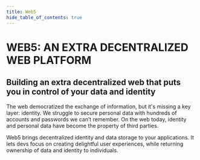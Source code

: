 ```yaml
---
title: Web5
hide_table_of_contents: true
---
```



<head>
  <title>{content.meta.title}</title>
  <meta property="og:title" content={content.meta.title} />
  <meta
    property="og:url"
    content={'https://developer.tbd.website/' + content.meta.path}
  />
  <link
    rel="apple-touch-icon"
    href="https://developer.tbd.website/img/tbd-fav-icon-main.png"
  />
</head>

<div className="prose prose-pink">

# WEB5: AN EXTRA DECENTRALIZED WEB PLATFORM

## Building an extra decentralized web that puts you in control of your data and identity

The web democratized the exchange of information, but it's missing a key layer: identity. We struggle to secure personal data with hundreds of accounts and passwords we can’t remember. On the web today, identity and personal data have become the property of third parties.

Web5 brings decentralized identity and data storage to your applications. It lets devs focus on creating delightful user experiences, while returning ownership of data and identity to individuals.

<div className="custom-container mx-[2.875rem] tablet:mx-[4.5rem] desktop:mx-[6.625rem] mt-[1.75rem] desktop:mt-[3.25rem]">
  <SwitchIllustration {...content.web5Illustrations} />
</div>
<ButtonGroup
  className="pt-24"
  buttons={[
    {
      type: 'button',
      data: {
        label: 'Getting Started',
        url: 'https://github.com/TBD54566975/collaboration/blob/main/projects/GETTING_STARTED_DWP.md',
      },
      isExternalLink: true,
      imageURL: '/img/external-link-blue-icon.svg',
    },
    {
      type: 'button',
      data: {
        label: 'User Chat',
        url: 'https://discord.com/channels/937858703112155166/969272658501976117',
      },
      isExternalLink: true,
      imageURL: '/img/external-link-blue-icon.svg',
    },
  ]}
/>

<Divider type="slash" />

<div className="custom-container">
  <ProjectList {...content.components} />
</div>

<Divider type="slash" />

<div className="custom-container">
  <Actors content={content.actors} />
</div>

<Divider type="slash" />

<div className="custom-container">

  <PillarList title={content.useCases.title} pillars={content.useCases.pillars} />
</div>

</div>

